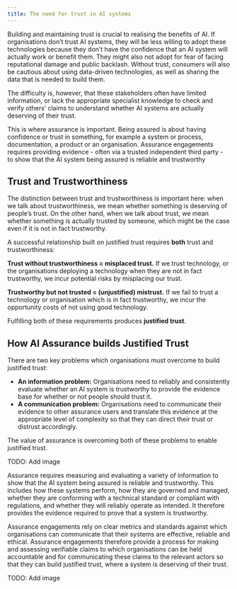```yaml
---
title: The need for trust in AI systems
---
```



<CookieBanner />

Building and maintaining trust is crucial to realising the benefits of AI. If organisations don’t trust AI systems, they will be less willing to adopt these technologies because they don’t have the confidence that an AI system will actually work or benefit them. They might also not adopt for fear of facing reputational damage and public backlash. Without trust, consumers will also be cautious about using data-driven technologies, as well as sharing the data that is needed to build them.

The difficulty is, however, that these stakeholders often have limited information, or lack the appropriate specialist knowledge to check and verify others’ claims to understand whether AI systems are actually deserving of their trust.

This is where assurance is important. Being assured is about having confidence or trust in something, for example a system or process, documentation, a product or an organisation. Assurance engagements requires providing evidence - often via a trusted independent third party - to show that the AI system being assured is reliable and trustworthy

## Trust and Trustworthiness

The distinction between trust and trustworthiness is important here: when we talk about trustworthiness, we mean whether something is deserving of people’s trust. On the other hand, when we talk about trust, we mean whether something is actually trusted by someone, which might be the case even if it is not in fact trustworthy.

A successful relationship built on justified trust requires **both** trust and trustworthiness:

**Trust without trustworthiness = misplaced trust.** If we trust technology, or the organisations deploying a technology when they are not in fact trustworthy, we incur potential risks by misplacing our trust.

**Trustworthy but not trusted = (unjustified) mistrust.** If we fail to trust a technology or organisation which is in fact trustworthy, we incur the opportunity costs of not using good technology.

Fulfilling both of these requirements produces <OutboundLink href="https://www.immagic.com/eLibrary/ARCHIVES/GENERAL/BBC_UK/B020000O.pdf">**justified trust**</OutboundLink>.

## How AI Assurance builds Justified Trust

There are two key problems which organisations must overcome to build justified trust:

- **An information problem:** Organisations need to reliably and consistently evaluate whether an AI system is trustworthy to provide the evidence base for whether or not people should trust it.
- **A communication problem:** Organisations need to communicate their evidence to other assurance users and translate this evidence at the appropriate level of complexity so that they can direct their trust or distrust accordingly.

The value of assurance is overcoming both of these problems to enable justified trust.

TODO: Add image

Assurance requires measuring and evaluating a variety of information to show that the AI system being assured is reliable and trustworthy. This includes how these systems perform, how they are governed and managed, whether they are conforming with a technical standard or compliant with regulations, and whether they will reliably operate as intended. It therefore provides the evidence required to prove that a system is trustworthy.

Assurance engagements rely on clear metrics and standards against which organisations can communicate that their systems are effective, reliable and ethical. Assurance engagements therefore provide a process for making and assessing <OutboundLink href="https://arxiv.org/abs/2004.07213">verifiable claims</OutboundLink> to which organisations can be held accountable and for communicating these claims to the relevant actors so that they can build justified trust, where a system is deserving of their trust.

TODO: Add image

<License />
